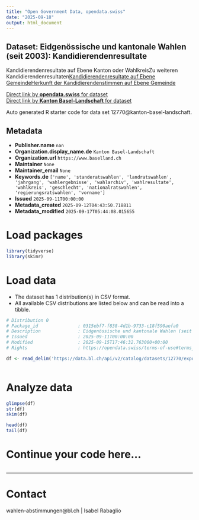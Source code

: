 ```yaml
---
title: "Open Government Data, opendata.swiss"
date: "2025-09-18"
output: html_document
---
```


## Dataset: Eidgenössische und kantonale Wahlen (seit 2003): Kandidierendenresultate

Kandidierendenresultate auf Ebene Kanton oder WahlkreisZu weiteren Kandidierendenresultaten[Kandidierendenresultate auf Ebene Gemeinde](https://data.bl.ch/explore/dataset/12780)[Herkunft der Kandidierendenstimmen auf Ebene Gemeinde](https://data.bl.ch/explore/dataset/12790)

[Direct link by **opendata.swiss** for dataset](https://opendata.swiss/de/dataset/eidgenossische-und-kantonale-wahlen-seit-2003-kandidierendenresultate)<br>
[Direct link by **Kanton Basel-Landschaft** for dataset](https://data.bl.ch/explore/dataset/12770/)

Auto generated R starter code for data set 12770@kanton-basel-landschaft.

## Metadata

- **Publisher.name** `nan`
- **Organization.display_name.de** `Kanton Basel-Landschaft`
- **Organization.url** `https://www.baselland.ch`
- **Maintainer** `None`
- **Maintainer_email** `None`
- **Keywords.de** `['name', 'standeratswahlen', 'landratswahlen', 'jahrgang', 'wahlergebnisse', 'wahlarchiv', 'wahlresultate', 'wahlkreis', 'geschlecht', 'nationalratswahlen', 'regierungsratswahlen', 'vorname']`
- **Issued** `2025-09-11T00:00:00`
- **Metadata_created** `2025-09-12T04:43:50.718811`
- **Metadata_modified** `2025-09-17T05:44:08.015655`


# Load packages

```r

library(tidyverse)
library(skimr)

```

# Load data

-   The dataset has 1 distribution(s) in CSV format.
-   All available CSV distributions are listed below and can be read into a tibble.

```r

# Distribution 0
# Package_id               : 0315ebf7-f838-4d1b-9733-c18f590aefa0
# Description              : Eidgenössische und kantonale Wahlen (seit 2003): Kandidierendenresultate (csv)
# Issued                   : 2025-09-11T00:00:00
# Modified                 : 2025-09-15T17:46:32.763000+00:00
# Rights                   : https://opendata.swiss/terms-of-use#terms_by

df <- read_delim('https://data.bl.ch/api/v2/catalog/datasets/12770/exports/csv?use_labels=true')



```

# Analyze data

```r

glimpse(df)
str(df)
skim(df)

head(df)
tail(df)

```

# Continue your code here...

```r

```

------------------------------------------------------------------------

# Contact

wahlen-abstimmungen@bl.ch | Isabel Rabaglio
